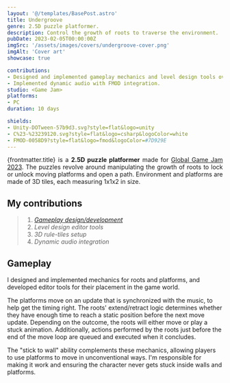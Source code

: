 ```yaml
---
layout: '@/templates/BasePost.astro'
title: Undergroove
genre: 2.5D puzzle platformer.
description: Control the growth of roots to traverse the environment.
pubDate: 2023-02-05T00:00:00Z
imgSrc: '/assets/images/covers/undergroove-cover.png'
imgAlt: 'Cover art'
showcase: true

contributions:
- Designed and implemented gameplay mechanics and level design tools over a 10 days game jam.
- Implemented dynamic audio with FMOD integration.
studio: <Game Jam>
platforms:
- PC
duration: 10 days

shields:
- Unity-DOTween-57b9d3.svg?style=flat&logo=unity
- C%23-%23239120.svg?style=flat&logo=csharp&logoColor=white
- FMOD-0058D9?style=flat&logo=fmod&logoColor=#7D929E
---
```



<div style="text-align: justify">
  {frontmatter.title} is a <b>2.5D puzzle platformer</b> made for <a href="https://v3.globalgamejam.org/2023/games/undergroove-0">Global Game Jam 2023</a>.
  The puzzles revolve around manipulating the growth of roots to lock or unlock moving platforms and open a path.
  Environment and platforms are made of 3D tiles, each measuring 1x1x2 in size.
</div>

<StoreLinkBanner
  gitHubUrl='https://github.com/ironcutter24/GGJ-2023'
  itchUrl='https://ironcutter24.itch.io/undergroove'
/>

<ProjectDetails
  role='Game Designer - Lead Programmer'
  company={frontmatter.studio}
  platforms={frontmatter.platforms}
  time={frontmatter.duration}
/>

## My contributions

> 1. [*Gameplay design/development*](#gameplay)
> 1. *Level design editor tools*
> 1. *3D rule-tiles setup*
> 1. *Dynamic audio integration*

## Gameplay

<EmbedVideo url="https://www.youtube.com/embed/M6PGIY_IXGw?si=r7TJ_FawfAU6Gus5" />

I designed and implemented mechanics for roots and platforms, and developed editor tools for their placement in the game world.

The platforms move on an update that is synchronized with the music, to help get the timing right.
The roots' extend/retract logic determines whether they have enough time to reach a static position before the next move update.
Depending on the outcome, the roots will either move or play a stuck animation.
Additionally, actions performed by the roots just before the end of the move loop are queued and executed when it concludes.

The "stick to wall" ability complements these mechanics, allowing players to use platforms to move in unconventional ways.
I'm responsible for making it work and ensuring the character never gets stuck inside walls and platforms.
